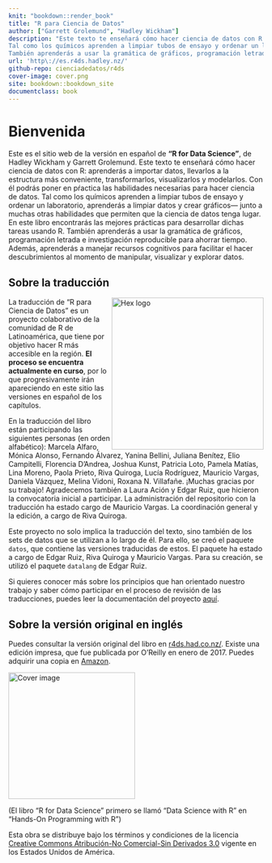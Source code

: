 ```yaml
---
knit: "bookdown::render_book"
title: "R para Ciencia de Datos"
author: ["Garrett Grolemund", "Hadley Wickham"]
description: "Este texto te enseñará cómo hacer ciencia de datos con R: aprenderás a importar datos, llevarlos a la estructura más conveniente, transformarlos, visualizarlos y modelarlos. Con él  podrás poner en pŕactica las habilidades necesarias para hacer ciencia de datos. 
Tal como los químicos aprenden a limpiar tubos de ensayo y ordenar un laboratorio, aprenderás a limpiar datos y crear gráficos--- junto a muchas otras habilidades que permiten que la ciencia de datos tenga lugar. En este libro encontrarás las mejores prácticas para desarrollar dichas tareas usando R. 
También aprenderás a usar la gramática de gráficos, programación letrada e investigación reproducible para ahorrar tiempo. Además, aprenderás a manejar recursos cognitivos para facilitar el hacer descubrimientos al momento de manipular, visualizar y explorar datos."
url: 'http\://es.r4ds.hadley.nz/'
github-repo: cienciadedatos/r4ds
cover-image: cover.png
site: bookdown::bookdown_site
documentclass: book
---
```


# Bienvenida {-}

Este es el sitio web de la versión en español de __"R for Data Science"__,  de Hadley Wickham y Garrett Grolemund. Este texto te enseñará cómo hacer ciencia de datos con R: aprenderás a importar datos, llevarlos a la estructura más conveniente, transformarlos, visualizarlos y modelarlos. Con él  podrás poner en pŕactica las habilidades necesarias para hacer ciencia de datos. Tal como los químicos aprenden a limpiar tubos de ensayo y ordenar un laboratorio, aprenderás a limpiar datos y crear gráficos--- junto a muchas otras habilidades que permiten que la ciencia de datos tenga lugar. En este libro encontrarás las mejores prácticas para desarrollar dichas tareas usando R. También aprenderás a usar la gramática de gráficos, programación letrada e investigación reproducible para ahorrar tiempo. Además, aprenderás a manejar recursos cognitivos para facilitar el hacer descubrimientos al momento de manipular, visualizar y explorar datos.

## Sobre la traducción
<img src="hex_r4ds-es.png" width="300" height="300" align="right" alt="Hex logo" />

La traducción de "R para Ciencia de Datos" es un proyecto colaborativo de la comunidad de R de Latinoamérica, que tiene por objetivo hacer R más accesible en la región. __El proceso se encuentra actualmente en curso__, por lo que progresivamente irán apareciendo en este sitio las versiones en español de los capítulos.  

En la traducción del libro están participando las siguientes personas (en orden alfabético): Marcela Alfaro, Mónica Alonso, Fernando Álvarez, Yanina Bellini, Juliana Benítez, Elio Campitelli, Florencia D'Andrea, Joshua Kunst, Patricia Loto, Pamela	Matías, Lina Moreno, Paola Prieto, Riva Quiroga, Lucía Rodríguez, Mauricio Vargas, Daniela Vázquez, Melina	Vidoni, Roxana N. Villafañe. ¡Muchas gracias por su trabajo! Agradecemos también a Laura Ación y Edgar Ruiz, que hicieron la convocatoria inicial a participar. La administración del repositorio con la traducción ha estado cargo de Mauricio Vargas. La coordinación general y la edición, a cargo de Riva Quiroga. 

Este proyecto no solo implica la traducción del texto, sino también de los sets de datos que se utilizan a lo largo de él. Para ello, se creó el paquete `datos`, que contiene las versiones traducidas de estos. El paquete ha estado a cargo de Edgar Ruiz, Riva Quiroga y Mauricio Vargas. Para su creación, se utilizó el paquete `datalang` de Edgar Ruiz. 

Si quieres conocer más sobre los principios que han orientado nuestro trabajo y saber cómo participar en el proceso de revisión de las traducciones, puedes leer la documentación del proyecto [aquí](https://github.com/cienciadedatos/descripcion-y-orientaciones). 

## Sobre la versión original en inglés
Puedes consultar la versión original del libro en  [r4ds.had.co.nz/](http://r4ds.had.co.nz/). Existe una edición impresa, que fue publicada por O'Reilly en enero de 2017. Puedes adquirir una copia en [Amazon](http://amzn.to/2aHLAQ1).

<img src="cover.png" height="250" alt="Cover image" />

(El libro "R for Data Science" primero se llamó "Data Science with R" en "Hands-On Programming with R")

Esta obra se distribuye bajo los términos y condiciones de la licencia [Creative Commons Atribución-No Comercial-Sin Derivados 3.0](http://creativecommons.org/licenses/by-nc-nd/3.0/us/) vigente en los Estados Unidos de América.
